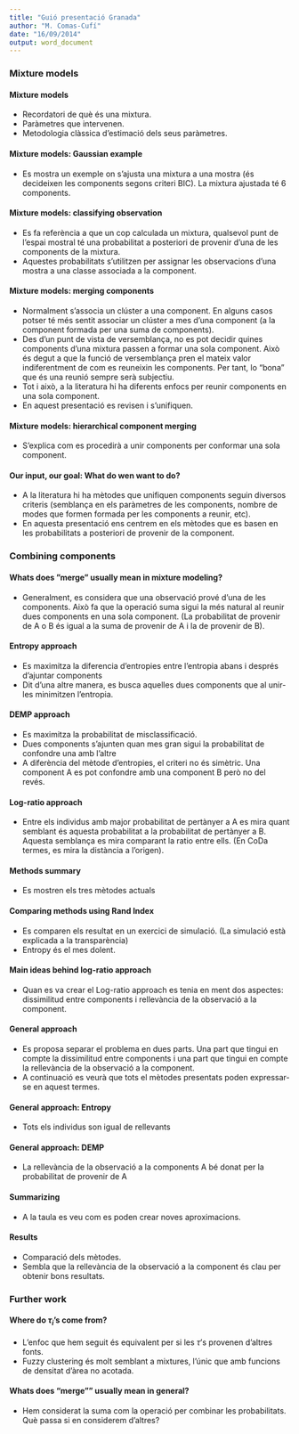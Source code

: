 ```yaml
---
title: "Guió presentació Granada"
author: "M. Comas-Cufí"
date: "16/09/2014"
output: word_document
---
```


### Mixture models

#### Mixture models

* Recordatori de què és una mixtura.
* Paràmetres que intervenen.
* Metodologia clàssica d'estimació dels seus paràmetres.

#### Mixture models: Gaussian example

* Es mostra un exemple on s'ajusta una mixtura a una mostra (és decideixen les components segons criteri BIC). La mixtura ajustada té 6 components.

#### Mixture models: classifying observation

* Es fa referència a que un cop calculada un mixtura, qualsevol punt de l'espai mostral té una probabilitat a posteriori de provenir d'una de les components de la mixtura.
* Aquestes probabilitats s'utilitzen per assignar les observacions d'una mostra a una classe associada a la component.

#### Mixture models: merging components

* Normalment s'associa un clúster a una component. En alguns casos potser té més sentit associar un clúster a mes d'una component (a la component formada per una suma de components).
* Des d'un punt de vista de versemblança, no es pot decidir quines components d'una mixtura passen a formar una sola component. Això és degut a que la funció de versemblança pren el mateix valor indiferentment de com es reuneixin les components. Per tant, lo "bona" que és una reunió sempre serà subjectiu.
* Tot i això, a la literatura hi ha diferents enfocs per reunir components en una sola component.
* En aquest presentació es revisen i s'unifiquen.

#### Mixture models: hierarchical component merging

* S'explica com es procedirà a unir components per conformar una sola component.

#### Our input, our goal: What do wen want to do?

* A la literatura hi ha mètodes que unifiquen components seguin diversos criteris (semblança en els paràmetres de les components, nombre de modes que formen formada per les components a reunir, etc).
* En aquesta presentació ens centrem en els mètodes que es basen en les probabilitats a posteriori de provenir de la component.

### Combining components

#### Whats does ”merge” usually mean in mixture modeling?

* Generalment, es considera que una observació prové d'una de les components. Això fa que la operació suma sigui la més natural al reunir dues components en una sola component. (La probabilitat de provenir de A o B és igual a la suma de provenir de A i la de provenir de B).

#### Entropy approach

* Es maximitza la diferencia d'entropies entre l'entropia abans i després d'ajuntar components
* Dit d'una altre manera, es busca aquelles dues components que al unir-les minimitzen l'entropia.

#### DEMP approach

* Es maximitza la probabilitat de misclassificació.
* Dues components s'ajunten quan mes gran sigui la probabilitat de confondre una amb l'altre
* A diferència del mètode d'entropies, el criteri no és simètric. Una component A es pot confondre amb una component B però no del revés.

#### Log-ratio approach

* Entre els individus amb major probabilitat de pertànyer a A es mira quant semblant és aquesta probabilitat a la probabilitat de pertànyer a B. Aquesta semblança es mira comparant la ratio entre ells. (En CoDa termes, es mira la distància a l'origen).

#### Methods summary

* Es mostren els tres mètodes actuals

#### Comparing methods using Rand Index

* Es comparen els resultat en un exercici de simulació. (La simulació està explicada a la transparència)
* Entropy és el mes dolent.

#### Main ideas behind log-ratio approach

* Quan es va crear el Log-ratio approach es tenia en ment dos aspectes: dissimilitud entre components i rellevància de la observació a la component.

#### General approach

* Es proposa separar el problema en dues parts. Una part que tingui en compte la dissimilitud entre components i una part que tingui en compte la rellevància de la observació a la component.
* A continuació es veurà que tots el mètodes presentats poden expressar-se en aquest termes.

#### General approach: Entropy

* Tots els individus son igual de rellevants

#### General approach: DEMP

* La rellevància de la observació a la components A bé donat per la probabilitat de provenir de A

#### Summarizing

* A la taula es veu com es poden crear noves aproximacions.

#### Results

* Comparació dels mètodes. 
* Sembla que la rellevància de la observació a la component és clau per obtenir bons resultats.

### Further work

#### Where do $\tau_i$’s come from?

* L'enfoc que hem seguit és equivalent per si les $\tau$'s provenen d'altres fonts.
* Fuzzy clustering és molt semblant a mixtures, l'únic que amb funcions de densitat d'àrea no acotada.

#### Whats does "merge"" usually mean in general?

* Hem considerat la suma com la operació per combinar les probabilitats. Què passa si en considerem d'altres?
